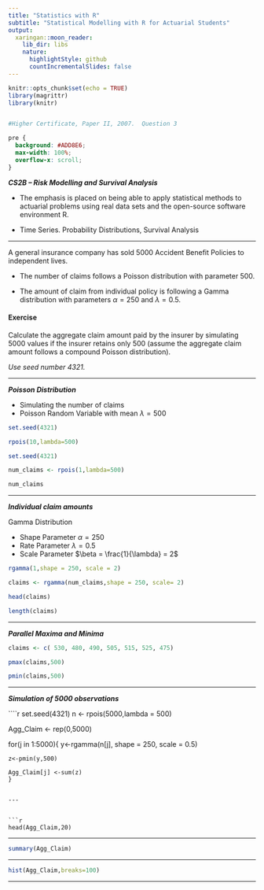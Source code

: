 ```yaml
---
title: "Statistics with R"
subtitle: "Statistical Modelling with R for Actuarial Students"
output:
  xaringan::moon_reader:
    lib_dir: libs
    nature:
      highlightStyle: github
      countIncrementalSlides: false
---
```


```r
knitr::opts_chunk$set(echo = TRUE)
library(magrittr)
library(knitr)


#Higher Certificate, Paper II, 2007.  Question 3

```

```css
pre {
  background: #ADD8E6;
  max-width: 100%;
  overflow-x: scroll;
}
```

***CS2B – Risk Modelling and Survival Analysis ***


* The emphasis is placed on being able to apply statistical methods to actuarial problems using real data sets and the open-source software environment R. 

* Time Series. Probability Distributions, Survival Analysis

---

A general insurance company has sold 5000 Accident Benefit Policies to independent lives.

* The number of claims follows a Poisson distribution with parameter 500. 

* The amount of claim from individual policy is following a Gamma distribution with parameters $\alpha = 250$ and $\lambda = 0.5$.



#### Exercise

Calculate the aggregate claim amount paid by the insurer by simulating 5000 values if the insurer retains only 500 (assume the aggregate claim amount follows a compound Poisson distribution). 

*Use seed number 4321.*


---

***Poisson Distribution***

* Simulating the number of claims
* Poisson Random Variable with mean $\lambda = 500$

```r
set.seed(4321)

rpois(10,lambda=500)

```


```r
set.seed(4321)

num_claims <- rpois(1,lambda=500)

num_claims
```

---


***Individual claim amounts***

Gamma Distribution

* Shape Parameter $\alpha = 250$
* Rate Parameter $\lambda = 0.5$
* Scale Parameter $\beta = \frac{1}{\lambda} = 2$

```r

rgamma(1,shape = 250, scale = 2)

```


```r

claims <- rgamma(num_claims,shape = 250, scale= 2)

head(claims)

length(claims)
```


---


***Parallel Maxima and Minima***

```r

claims <- c( 530, 480, 490, 505, 515, 525, 475)

pmax(claims,500)
```


```r
pmin(claims,500)

```


---


***Simulation of 5000 observations***


````r
set.seed(4321)
n <- rpois(5000,lambda = 500)

Agg_Claim <- rep(0,5000)

for(j in 1:5000){
    y<-rgamma(n[j], shape = 250,  scale = 0.5)
    
    z<-pmin(y,500)
    
    Agg_Claim[j] <-sum(z)
    }

```

---


```r

head(Agg_Claim,20)

```


---

```r

summary(Agg_Claim)

```

---


```r

hist(Agg_Claim,breaks=100)

```

---

